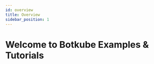 ```yaml
---
id: overview
title: Overview
sidebar_position: 1
---
```



# Welcome to Botkube Examples & Tutorials

<div className="row" style={{ marginBottom: "40px" }}>
  <div className="col col--6">
    <CardTutorial
      title="🧑‍💻 Tutorials"
      body="Check out the following content"
      buttonLabel="Learn more"
      link="./tutorials"
    />
  </div>
</div>
<div className="row" style={{ marginBottom: "40px" }}>
  <div className="col col--6">
    <CardTutorial
      title="✍️ Use Cases"
      body="Check out the following content"
      buttonLabel="Learn more"
      link="./usecases"
    />
  </div>
  <div className="col col--6">
    <CardTutorial
      title="🛠 Integrations"
      body="Get started quickly with our comprehensive guide"
      buttonLabel="Get started"
      link="./integrations"
    />
  </div>
</div>
<div className="row">
  <div className="col col--6">
    <CardTutorial title="🎥 Videos" body="Check out the following content" buttonLabel="Learn more" link="./videos" />
  </div>
</div>

